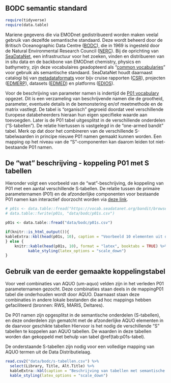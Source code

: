 ## BODC semantic standard

```r
require(tidyverse)
require(data.table)
```

Mariene gegevens die via EMODnet gedistribueerd worden maken veelal gebruik van dezelfde semantische standaard. Deze wordt beheerd door de Britisch Oceanographic Data Centre ([BODC](https://www.bodc.ac.uk/)), die in 1969 is ingesteld door de Natural Environmental Research Council ([NERC](https://www.ukri.org/councils/nerc/)). Bij de oprichting van [SeaDataNet](https://www.seadatanet.org/), een infrastructuur voor het zoeken, vinden en distribueren van in situ data en de backbone van EMODnet chemistry, physics en bathymetry, zijn deze vocabulaires geadopteerd als "[common vocabularies](https://www.seadatanet.org/Standards/Common-Vocabularies)" voor gebruik als semantische standaard. SeaDataNet houdt daarnaast catalogi bij van [metadataformats](https://www.seadatanet.org/Standards/Metadata-formats) voor bijv cruise rapporten ([CSR](https://www.seadatanet.org/Standards/Metadata-formats/CSR)), projecten ([EDMERP](https://www.seadatanet.org/Standards/Metadata-formats/EDMERP)), datasets ([EDMED](https://www.seadatanet.org/Standards/Metadata-formats/EDMED)) en platforms ([EDIOS](https://www.seadatanet.org/Standards/Metadata-formats/EDIOS)). 

Voor de beschrijving van parameter namen is indertijd de [P01 vocabulary](https://vocab.seadatanet.org/v_bodc_vocab_v2/search.asp?lib=P01) opgezet. Dit is een verzameling van beschrijvende namen die de grootheid, parameter, eventuele details in de bemonstering en/of meetmethode en de matrix vastlegt. De tabel is "organisch" gegroeid doordat veel verschillende Europese databeheerders hieraan hun eigen specifieke waarde aan toevoegden. Later is de P01 tabel uitgesplitst in de verschillende onderdelen ("S-tabellen"). De relatie hiertussen is vastgelegd in de "one-armed bandit" tabel. Merk op dat door het combineren van de verschillende S-tabelwaarden in principe nieuwe P01 namen gemaakt kunnen worden. Een mapping op het niveau van de "S"-componenten kan daarom leiden tot niet-bestaande P01 namen. 

## De "wat" beschrijving - koppeling P01 met S tabellen

Hieronder volgt een voorbeeld van de "wat"-beschrijving, de koppeling van P01 met een aantal verschillende S-tabellen. De relatie tussen de primaire parameternamen (P01) en de afzonderlijke componenten voor bestaande P01 namen kan interactief doorzocht worden via [deze link](https://vocab.seadatanet.org/p01-facet-search?&step_more=6). 

```r
# p01s <- data.table::fread("https://vocab.seadatanet.org/bandit/browse_step_export.php?&export_type=decomposed&step=")
# data.table::fwrite(p01s, "data/bodc/p01s.csv")

p01s <- data.table::fread("data/bodc/p01s.csv")

if(knitr::is_html_output()){
kableExtra::kbl(head(p01s, 10), caption = "Voorbeeld 10 elementen uit de tabel [P01 VOCABULARY - FACET SEARCH ON SEMANTIC COMPONENTS]. ")
} else {
    knitr::kable(head(p01s, 10), format = "latex", booktabs = TRUE) %>%
          kable_styling(latex_options = "scale_down")
}

```


## Gebruik van de eerder gemaakte koppelingstabel

Voor veel combinaties van AQUO (um-aquo) velden zijn in het verleden P01 parameternamen gezocht. Deze combinaties staan deels in de mappingP01 tabel die onderhouden wordt door AQUO. Daarnaast staan deze combinaties in andere lokale bestanden die ad hoc mappings hebben gefaciliteerd (bronnen: RWS, MARIS, Deltares).

De P01 namen zijn opgesplitst in de semantische onderdelen (S-tabellen), en deze onderdelen zijn gematcht met de afzonderlijke AQUO elementen in de daarvoor geschikte tabellen Hiervoor is het nodig de verschillende "S" tabellen te koppelen aan AQUO tabellen. De waarden in deze tabellen worden dan gekoppeld met behulp van tabel \@ref(tab:p01s-tabel).

De onderstaande S-tabellen zijn nodig voor een volledige mapping van AQUO termen uit de Data Distributielaag.

```r
read.csv2("data/bodc/s-tabellen.csv") %>%
  select(Library, Title, Alt.Title) %>%
  kableExtra::kbl(caption = "Beschrijving van tabellen met semantische componenten voor de P01 beschrijvende parameters. Deze versie is op 25 mei 2022 van de [seadata website](https://vocab.seadatanet.org/search) opgehaaald. ") %>%
  kable_styling(latex_options = "scale_down")
```


